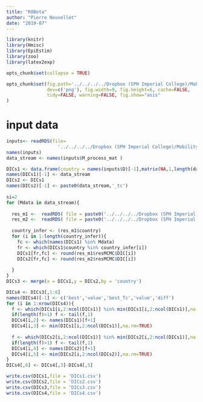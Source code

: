 ```yaml
---
title: "R0Beta"
author: "Pierre Nouvellet"
date: "2019-07"
---
```


```r
library(knitr)
library(Hmisc)
library(EpiEstim)
library(zoo)
library(latex2exp)

opts_chunk$set(collapse = TRUE)

opts_chunk$set(fig.path='../../../../Dropbox (SPH Imperial College)/Mobility.2.0.Save/Saved_file/FitModels/R0_beta_Over/figs/', fig.keep='high', 
               dev=c('png'), fig.width=9, fig.height=6, cache=FALSE,
               tidy=FALSE, warning=FALSE, fig.show="asis"
)

```

# input data


```r


inputs<- readRDS(file=
                   '../../../../Dropbox (SPH Imperial College)/Mobility.2.0.Save/Saved_file/inputProcessing/Rdata/inputs.rds')
names(inputs)
data_stream <- names(inputs$M_process_mat )

DICs1 <- data.frame(country = names(inputs$D)[-1],matrix(NA,1,length(data_stream)))
names(DICs1)[-1] <- data_stream
DICs2 <- DICs1
names(DICs2)[-1] <- paste0(data_stream,'_tc')
                           
si=2
for (Mdata in data_stream){
  
  res_m1 <-  readRDS( file = paste0('../../../../Dropbox (SPH Imperial College)/Mobility.2.0.Save/Saved_file/FitModels/R0_beta_Over/Rdata/output_over_form_',Mdata,'.rds' ))[[si]]
  res_m2 <-  readRDS( file = paste0('../../../../Dropbox (SPH Imperial College)/Mobility.2.0.Save/Saved_file/FitModels/R0_beta_tD_Over/Rdata/output_over_form_',Mdata,'.rds' ))[[si]]
  
  country_infer <- (res_m1$country)
  for (i in 1:length(country_infer)){
    fc <- which(names(DICs1) %in% Mdata)
    fr <- which(DICs1$country %in% country_infer[i])
    DICs1[fr,fc] <- round(res_m1$resMCMC$DIC[i])
    DICs2[fr,fc] <- round(res_m2$resMCMC$DIC[i])
    
  }
}
DICs3 <- merge(x = DICs1,y = DICs2,by = 'country')

DICs4 <- DICs3[,1:6]
names(DICs4)[-1] <- c('best','value','best_Tc','value','diff')
for (i in 1:nrow(DICs4)){
  f <- which(DICs1[i,2:ncol(DICs1)] %in% min(DICs1[i,2:ncol(DICs1)],na.rm=TRUE))
  if(length(f)>1) f <- tail(f,1)
  DICs4[i,2] <- names(DICs1)[f+1]
  DICs4[i,3] <- min(DICs1[i,2:ncol(DICs1)],na.rm=TRUE)
  
  f <- which(DICs2[i,2:ncol(DICs1)] %in% min(DICs2[i,2:ncol(DICs1)],na.rm=TRUE))
  if(length(f)>1) f <- tail(f,1)
  DICs4[i,4] <- names(DICs2)[f+1]
  DICs4[i,5] <- min(DICs2[i,2:ncol(DICs2)],na.rm=TRUE)
}
DICs4[,6] <- DICs4[,3]-DICs4[,5]

write.csv(DICs1,file = 'DICs1.csv')
write.csv(DICs2,file = 'DICs2.csv')
write.csv(DICs3,file = 'DICs3.csv')
write.csv(DICs4,file = 'DICs4.csv')
```
